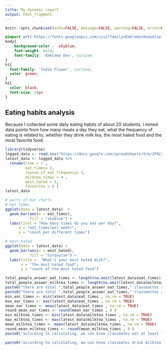 ```yaml
---
title: My dynamic report
output: html_fragment
---
```


```r
knitr::opts_chunk$set(echo=FALSE, message=FALSE, warning=FALSE, error=FALSE)

```

```css
@import url('https://fonts.googleapis.com/css2?family=Emblema+One&display=swap');
body{ 
    background-color : 	skyblue;
    font-weight: bold;
    font-family: 'Emblema One', cursive
}
h1{
  font-family: 'Indie Flower', cursive;
  color: green;
}
h2{
  color: black;
  font-size: 28px
}
```

## Eating habits analysis
Because I collected some daily eating habits of about 20 students, I mined data points from how many meals a day they eat, what the frequency of eating is related to, whether they drink milk tea, the most hated food and the most favorite food.


```r
library(tidyverse)
logged_data <- read.csv("https://docs.google.com/spreadsheets/d/e/2PACX-1vSwrPooMDotQBIfrtSXs_q3beKf-6jrEacDnf313X8BNTtgjhXTLz-cTvqi2tl6Z9h1Ehf3EEGVTQjs/pub?gid=1553523967&single=true&output=csv")
latest_data <- logged_data %>% 
  rename(time = 1 ,
         eat_times= 2,
         reason_of_eat_frequency= 3,
         milktea_times = 4 , 
         most_hated = 5, 
         favourite = 6 )
latest_data

# parts of bar charts
# eat_times
ggplot(data = latest_data)  + 
  geom_bar(aes(x = eat_times),
           fill = "skyblue") +
  labs(titel = "How many times do you eat per day?",
      x = "eat_times(per week)",
      y = "count per different times")

# most_hated
ggplot(data = latest_data) + 
  geom_bar(aes(x = most_hated),
           fill = "turquoise") +
  labs(title =  "What's your most hated dish?",
       x = "the most hated food",
       y = "count of the most hated food")

total_people_answer_eat_times <- length(na.omit(latest_data$eat_times))
total_people_answer_milktea_times <- length(na.omit(latest_data$milktea_times) )
paste0("there are total ",total_people_answer_eat_times," classmattes answer this question How many times do you eat per day?")
paste0("there are total ",total_people_answer_eat_times," classmattes answer this question Do you drink milk tea? If so, how many cups do you drink per week?" )
min_ear_times <- min(latest_data$eat_times , na.rm = TRUE)
max_ear_times <- max(latest_data$eat_times , na.rm = TRUE)
mean_ear_times <- mean(latest_data$eat_times , na.rm = TRUE)
round_mean_ear_times <- round(mean_ear_times , 0 )
min_milktea_times <- min(latest_data$milktea_times , na.rm = TRUE)
max_milktea_times <- max(latest_data$milktea_times , na.rm = TRUE)
mean_milktea_times <- mean(latest_data$milktea_times , na.rm = TRUE)
round_mean_milktea_times <- round(mean_milktea_times , 0 )
paste0("according to calculating, we can know classmates eat at least ", min_ear_times, " times and eat at most ", max_ear_times, " times and eat ",round_mean_ear_times, " times on average" )

paste0("according to calculating, we can know classmates drink milktea at least ", min_milktea_times, " times and drink at most ", max_milktea_times, " times and drink ",round_mean_milktea_times, " times on average" )

```